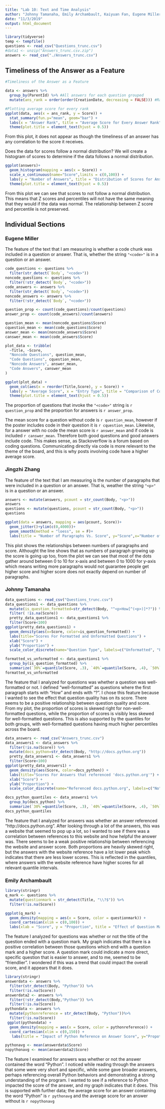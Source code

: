 ```yaml
---
title: "Lab 10: Text and Time Analysis"
author: "Johnny Tamanaha, Emily Archambault, Kaiyuan Fan, Eugene Miller, Jingzhi Zhang"
date: "11/3/2019"
output: html_document
---
```

```r
library(tidyverse)
temp <- tempfile()
questions <- read_csv("Questions_trunc.csv")
#data1 <- unzip("Answers_trunc.csv.zip")
answers <- read_csv("./Answers_trunc.csv")

```
## Timeliness of the Answer as a Feature
```r
#Timeliness of the Answer as a Feature

data <- answers %>%
  group_by(ParentId) %>% #All answers for each question grouped
  mutate(ans_rank = order(order(CreationDate, decreasing = FALSE))) #Ranking answers by CreationDate

#Plotting average score for every rank
ggplot(data, aes(x = ans_rank, y = Score)) +
  stat_summary(fun.y="mean", geom="bar") +
  labs(x = "Answer Rank", title = "Average Score for Every Answer Rank") +
  theme(plot.title = element_text(hjust = 0.5))
```

From this plot, it does not appear as though the timeliness of an answer has any correlation to the score it receives.

Does the data for scores follow a normal distribution? We will create a histogram of scores to determine if the data follows a normal distribution.

```r
ggplot(answers)+
  geom_histogram(mapping = aes(x = Score)) +
  scale_x_continuous(name="Score",limits = c(0,100)) + 
  labs(y = "Number of Answers", title = "Distribution of Scores for Answers") +
  theme(plot.title = element_text(hjust = 0.5))
```

From this plot we can see that scores to not follow a normal distribution. This means that Z scores and percentiles will not have the same meaning that they would if the data was normal. The relationship between Z score and percentile is not preserved.


## Individual Sections

### Eugene Miller

The feature of the text that I am measuring is whether a code chunk was included in a question or answer. That is, whether the string `"<code>"` is in a question or an answer. 

```r
code_questions <- questions %>%
  filter(str_detect(`Body`, "<code>"))
noncode_questions <- questions %>%
  filter(!str_detect(`Body`, "<code>"))
code_answers <- answers %>%
  filter(str_detect(`Body`, "<code>"))
noncode_answers <- answers %>%
  filter(!str_detect(`Body`, "<code>"))

question_prop <- count(code_questions)/count(questions)
answer_prop <- count(code_answers)/count(answers)

question_mean <- mean(noncode_questions$Score)
cquestion_mean <- mean(code_questions$Score)
answer_mean <- mean(noncode_answers$Score)
canswer_mean <- mean(code_answers$Score)

plot_data <- tribble(
  ~Title, ~Score,
  "Noncode Questions", question_mean,
  "Code Questions", cquestion_mean,
  "Noncode Answers", answer_mean,
  "Code Answers", canswer_mean
)

ggplot(plot_data) +
  geom_col(aes(x = reorder(Title,Score), y = Score)) + 
  labs(y = "Average Score", x = "Entry Type", title = "Comparison of Code vs Noncode for Questions & Answers") +
  theme(plot.title = element_text(hjust = 0.5))
```

The proportion of questions that invoke the `"<code>"` string is `r question_prop` and the proportion for answers is `r answer_prop`. 

The mean score for a question without code is `r question_mean`, however if the poster includes code in their question it is `r cquestion_mean`. Likewise, for a answer with no code the mean score is `r answer_mean` and if code is included `r canswer_mean`. Therefore both good questions and good answers include code. This makes sense, as Stackoverflow is a forum based on coding questions. Communicating directly via code is more relevant to the theme of the board, and this is why posts involving code have a higher average score. 

### Jingzhi Zhang

The feature of the text that I am measuring is the number of paragraphs that were included in a question or an answer. That is, weather the string `"<p>"` is in a question or an answer.

```r
answers <- mutate(answers, pcount = str_count(Body, "<p>"))
answers
questions <- mutate(questions, pcount = str_count(Body, "<p>"))
questions

ggplot(data = answers, mapping = aes(pcount, Score))+
  geom_jitter()+ylim(c(0,4000))+
  geom_smooth(method = "loess", se = F)+
  labs(title = "Number of Paragraphs Vs. Score", y="Score",x="Number of Paragraphs")
```

This plot shows the relationships between numbers of paragraphs and score. Althought the line shows that as numbers of paragraph growing up the score is going up too, from the plot we can see that most of the dots gather around between 0 to 10 for x-axis and between 0 to 1000 for y-axis which means writing more paragraphs would not guarantee people get higher score and higher score does not exactly depend on number of paragraphs. 

### Johnny Tamanaha

```r
data_questions <- read_csv("Questions_trunc.csv")
data_questions1 <- data_questions %>%
  mutate(is_question_formatted=str_detect(Body, "^<p>How[^(<p>)]*?")) %>%
  filter( !is.na(Score))
  pretty_data_questions1 <- data_questions1 %>%
  filter(Score<100)
ggplot(pretty_data_questions1) +
  geom_density(aes(x=Score, color=is_question_formatted)) +
  labs(title="Scores For Formatted and Unformatted Questions") +
  xlab("Score") + 
  ylab("Proportion") +
  scale_color_discrete(name="Question Type", labels=c("Unformatted", "Formatted"))
```
```r
formatted_vs_unformatted <- data_questions1 %>%
  group_by(is_question_formatted) %>%
  summarize(`30%`=quantile(Score, .3), `40%`=quantile(Score, .4), `50%`=quantile(Score, .5), `60%`=quantile(Score, .6), `70%`=quantile(Score, .7), `80%`=quantile(Score, .8))
formatted_vs_unformatted
```

The feature thaI I analyzed for questions was whether a question was well-formatted or not. I defined "well-formatted" as questions where the first paragraph starts with "How" and ends with "?". I chose this feature because I wanted to see the effect that question quality has on its score. There seems to be a positive relationship between question quality and score. From my plot, the proportion of scores is skewed right for non-well-formatted questions, while the proportion of scores is visibly less skewed for well-formatted questions. This is also supported by the quantiles for both groups, with well-formatted questions having much higher percentiles across the board.

```r
data_answers <- read_csv("Answers_trunc.csv")
data_answers1 <- data_answers %>%
  filter(!is.na(Score)) %>%
  mutate(docs_python=str_detect(Body, "http://docs.python.org"))
  pretty_data_answers1 <- data_answers1 %>%
  filter(Score<100)
ggplot(pretty_data_answers1) +
  geom_density(aes(Score, color=docs_python)) +
  labs(title="Scores For Answers that referenced 'docs.python.org'") +
  xlab("Score") + 
  ylab("Proportion") +
  scale_color_discrete(name="Referenced docs.python.org", labels=c("No", "Yes"))
```
```r
docs_python_quantiles <- data_answers1 %>%
  group_by(docs_python) %>%
  summarize(`30%`=quantile(Score, .3), `40%`=quantile(Score, .4), `50%`=quantile(Score, .5), `60%`=quantile(Score, .6), `70%`=quantile(Score, .7), `80%`=quantile(Score, .8))
docs_python_quantiles
```

The feature that I analyzed for answers was whether an answer referenced "http://docs.python.org". After looking through a lot of the answers, this was a website that seemed to pop up a lot, so I wanted to see if there was a correlation between references to this website and how helpful the answer was. There seems to be a weak positive relationship between referencing the website and answer score. Both proportions are heavily skewed right, but the answers with the website reference have a lot lower peak which indicates that there are less lower scores. This is reflected in the quantiles, where answers with the website reference have higher scores for all relevant quantile intervals. 

### Emily Archambault

```r
library(stringr)
q_mark <- questions %>%
  mutate(questionmark = str_detect(Title, "\\?$")) %>%
  filter(!is.na(Score))

ggplot(q_mark) + 
  geom_density(mapping = aes(x = Score, color = questionmark)) +
  coord_cartesian(xlim = c(0,100)) + 
  labs(xlab = "Score", y = "Proportion", title = "Effect of Question Marks on Question Score")
```

The feature I analyzed for questions was whether or not the title of the question ended with a question mark. My graph indicates that there is a positive correlation between those questions which end with a question mark and a higher score. A question mark could indicate a more direct, specific question that is easier to answer, and to me, seemed to be "friendlier". I wondered if this was a trend that could impact the overall score, and it appears that it does.

```r
library(stringr)
answerdata <- answers %>%
  filter(str_detect(Body, "Python")) %>%
  filter(!is.na(Score))
answerdata2 <- answers %>%
  filter(!str_detect(Body,"Python")) %>% 
  filter(!is.na(Score))
pythondata <- answers %>%
  mutate(pythonreference = str_detect(Body, "Python"))%>%
  filter(!is.na(Score))
 ggplot(pythondata) + 
  geom_density(mapping = aes(x = Score, color = pythonreference)) + 
  coord_cartesian(xlim = c(0,150)) + 
   labs(title = "Impact of Python Reference on Answer Score", y="Propotion")

pythonavg <- mean(answerdata$Score)
nopythonavg <- mean(answerdata2$Score)
```
The feature I examined for answers was whether or not the answer contained the word "Python". I noticed while reading through the answers that some were very short and specific, while some gave broader answers, perhaps referencing overall Python behaviors and demonstrating a strong understanding of the program.  I wanted to see if a reference to Python impacted the score of the answer, and my graph indicates that it does. This is supported with further data; the average score for an answer containing the word "Python" is `r pythonavg` and the average score for an answer without is `r nopythonavg` 
